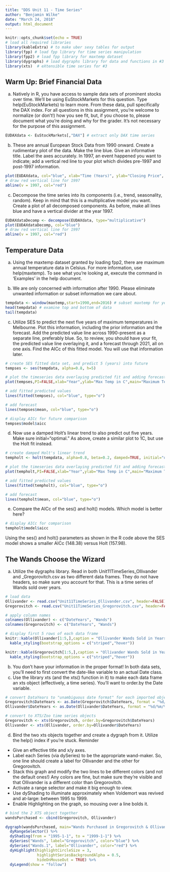 ```yaml
---
title: "DDS Unit 11 - Time Series"
author: "Benjamin Wilke"
date: "March 24, 2018"
output: html_document
---
```


```r
knitr::opts_chunk$set(echo = TRUE)
# load all required libraries
library(kableExtra) # to make uber sexy tables for output
library(fpp) # load fpp library for time series manipulation 
library(fpp2) # load fpp library for maxtemp dataset
library(dygraphs) # load dygraphs library for data and functions in #3
library(xts)  # eXtensible time series for #3
```

## Warm Up: Brief Financial Data

a. Natively in R, you have access to sample data sets of prominent stocks over time. We’ll be using EuStockMarkets for this question. Type help(EuStockMarkets) to learn more. From these data, pull specifically the DAX index. For all questions in this assignment, you’re welcome to normalize (or don’t!) how you see fit, but, if you choose to, please document what you’re doing and why for the grader. It’s not necessary for the purpose of this assignment.

```r
EUDAXdata <- EuStockMarkets[,"DAX"] # extract only DAX time series
```

b. These are annual European Stock Data from 1990 onward. Create a rudimentary plot of the data. Make the line blue. Give an informative title. Label the axes accurately. In 1997, an event happened you want to indicate; add a vertical red line to your plot which divides pre-1997 and post-1997 information.

```r
plot(EUDAXdata, col="blue", xlab="Time (Years)", ylab="Closing Price", main="Closing Price for Germany DAX (Ibis) Stock Index") # plot data
# draw red vertical line for 1997
abline(v = 1997, col="red")
```

c. Decompose the time series into its components (i.e., trend, seasonality, random). Keep in mind that this is a multiplicative model you want. Create a plot of all decomposed components. As before, make all lines blue and have a vertical divider at the year 1997.

```r
EUDAXdataDecomp <- decompose(EUDAXdata, type="multiplicative")
plot(EUDAXdataDecomp, col="blue")
# draw red vertical line for 1997
abline(v = 1997, col="red")

```

## Temperature Data

a. Using the maxtemp dataset granted by loading fpp2, there are maximum annual temperature data in Celsius. For more information, use help(maxtemp). To see what you’re looking at, execute the command in ‘Examples’ in the help document.

b. We are only concerned with information after 1990. Please eliminate unwanted information or subset information we care about.

```r
tempdata <- window(maxtemp,start=1990,end=2016) # subset maxtemp for years 1990-2016
head(tempdata) # examine top and bottom of data
tail(tempdata)
```

c. Utilize SES to predict the next five years of maximum temperatures in Melbourne. Plot this information, including the prior information and the forecast. Add the predicted value line across 1990-present as a separate line, preferably blue. So, to review, you should have your fit, the predicted value line overlaying it, and a forecast through 2021, all on one axis. Find the AICc of this fitted model. You will use that information later.

```r
# create SES fitted data set, and predict 5 (years) into future
tempses <- ses(tempdata, alpha=0.8, h=5) 

# plot the timeseries data overlaying predicted fit and adding forecast
plot(tempses,PI=FALSE,xlab="Year",ylab="Max Temp in C",main="Maximum Temperature in Celcius by Year (with Forecast)",fcol="white",type="o")

# add fitted predicted values
lines(fitted(tempses), col="blue", type="o")

# add forecast
lines(tempses$mean, col="blue", type="o")

# display AICc for future comparison
tempses$model$aicc
```

d. Now use a damped Holt’s linear trend to also predict out five years. Make sure initial=“optimal.” As above, create a similar plot to 1C, but use the Holt fit instead.

```r
# create damped Holt's linear trend
tempholt <- holt(tempdata, alpha=0.8, beta=0.2, damped=TRUE, initial="optimal", h=5)

# plot the timeseries data overlaying predicted fit and adding forecast
plot(tempholt,PI=FALSE,xlab="Year",ylab="Max Temp in C",main="Maximum Temperature in Celcius by Year (with Forecast)",fcol="white",type="o")

# add fitted predicted values
lines(fitted(tempholt), col="blue", type="o")

# add forecast
lines(tempholt$mean, col="blue", type="o")
```

e. Compare the AICc of the ses() and holt() models. Which model is better here?

```r
# display AICc for comparison
tempholt$model$aicc
```

Using the ses() and holt() parameters as shown in the R code above the SES model shows a smaller AICc (148.38) versus Holt (157.98).

## The Wands Choose the Wizard

a. Utilize the dygraphs library. Read in both Unit11TimeSeries_Ollivander and _Gregorovitch.csv as two different data frames. They do not have headers, so make sure you account for that. This is a time series of Wands sold over years.

```r
# load data
Ollivander <- read.csv("Unit11TimeSeries_Ollivander.csv", header=FALSE)
Gregorovitch <- read.csv("Unit11TimeSeries_Gregorovitch.csv", header=FALSE)

# apply column names
colnames(Ollivander) <- c("DateYears", "Wands")
colnames(Gregorovitch) <- c("DateYears", "Wands")

# display first 5 rows of each data frame
knitr::kable(Ollivander[1:5,],caption = "Ollivander Wands Sold in Years", row.names = FALSE, "html") %>%
  kable_styling(bootstrap_options = c("striped","hover"))

knitr::kable(Gregorovitch[1:5,],caption = "Ollivander Wands Sold in Years", row.names = FALSE, "html") %>%
  kable_styling(bootstrap_options = c("striped","hover"))
```

b. You don’t have your information in the proper format! In both data sets, you’ll need to first convert the date-like variable to an actual Date class.
c. Use the library xts (and the xts() function in it) to make each data frame an xts object (effectively, a time series). You’ll want to order.by the Date variable.

```r
# convert DataYears to "unambiguous date format" for each imported objects (previously was a factor)
Gregorovitch$DateYears <- as.Date(Gregorovitch$DateYears, format = "%d/%m/%Y")
Ollivander$DateYears <- as.Date(Ollivander$DateYears, format = "%d/%m/%Y")

# convert to XTS/Zoo time series objects
Gregorovitch <- xts(Gregorovitch, order.by=Gregorovitch$DateYears)
Ollivander <- xts(Ollivander, order.by=Ollivander$DateYears)
```

d. Bind the two xts objects together and create a dygraph from it. Utilize the help() index if you’re stuck.
Reminder
- Give an effective title and x/y axes.
- Label each Series (via dySeries) to be the appropriate wand-maker. So, one line should create a label for Ollivander and the other for Gregorovitch.
- Stack this graph and modify the two lines to be different colors (and not the default ones!) Any colors are fine, but make sure they’re visible and that Ollivander is a different color than Gregorovitch.
- Activate a range selector and make it big enough to view.
- Use dyShading to illuminate approximately when Voldemort was revived and at-large: between 1995 to 1999.
- Enable Highlighting on the graph, so mousing over a line bolds it.

```r
# bind the 2 XTS object together
wandsPurchased <- cbind(Gregorovitch, Ollivander)

dygraph(wandsPurchased, main="Wands Purchased in Gregorovitch & Ollivander 1970-2017", xlab="Years", ylab="Wands Purchased") %>%
  dyRangeSelector() %>%
  dyShading(from = "1995-1-1", to = "1999-1-1") %>%
  dySeries("Wands", label="Gregorovitch", color="blue") %>%
  dySeries("Wands.1", label="Ollivander", color="red") %>%
  dyHighlight(highlightCircleSize = 3, 
              highlightSeriesBackgroundAlpha = 0.5,
              hideOnMouseOut = TRUE) %>%
  dyLegend(show = "follow")


```


